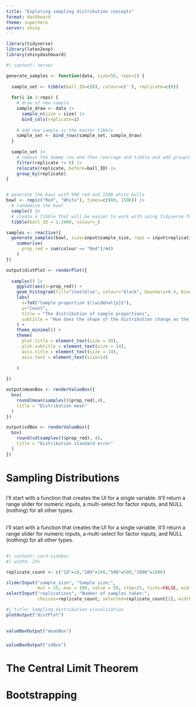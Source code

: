 ---
title: "Exploring sampling distribution concepts"
format: dashboard
theme: superhero
server: shiny
---

```{r setup, include = FALSE}
library(tidyverse)
library(latex2exp)
library(shinydashboard)
```

```{r}
#| context: server

generate_samples <- function(data, size=50, reps=1) {
  
  sample_set <- tibble(ball_ID=c(0), colour=c(''), replicate=c(0))
  
  for(i in 1:reps) {
    # draw of new sample
    sample_draw <- data |> 
      sample_n(size = size) |> 
      bind_cols(replicate=i)
    
    # add new sample to the master tibble  
    sample_set <- bind_rows(sample_set, sample_draw)
  }
  
  sample_set |>
    # remove the dummy row and then rearrage and tibble and add grouping.
    filter(replicate != 0) |> 
    relocate(replicate, before=ball_ID) |> 
    group_by(replicate)
}


# generate the bowl with 900 red and 1500 white balls
bowl <- rep(c("Red", "White"), times=c(900, 1500)) |> 
  # randomise the bowl
  sample() |>
  # create a tibble that will be easier to work with using tidyverse functions.
  tibble(ball_ID = 1:2400, colour=_)

samples <- reactive({
  generate_samples(bowl, size=input$sample_size, reps = input$replications) |> 
    summarise(
      prop_red = sum(colour == "Red")/n()
    )
})

output$distPlot <- renderPlot({
  
  samples() |> 
    ggplot(aes(x=prop_red)) +
    geom_histogram(fill="steelblue", colour="black", boundary=0.4, binwidth=0.05, alpha=0.7) +
    labs(
      x=TeX("Sample proportion $\\widehat{p}$"),
      y="Count",
      title = "The distribution of sample proportions",
      subtitle = "How does the shape of the distribution change as the sample size and number of samples changes?"
    ) +
    theme_minimal() +
    theme(
      plot.title = element_text(size = 20),
      plot.subtitle = element_text(size = 14),
      axis.title = element_text(size = 14),
      axis.text = element_text(size=14)
      
    )
  
})

output$meanBox <- renderValueBox({
  box(
    round(mean(samples()$prop_red),4),
    title = "Distribution mean"
  )
})

output$sdBox <- renderValueBox({
  box(
    round(sd(samples()$prop_red), 4),
    title = "Distribution standard error"
  )
})
```

# Sampling Distributions

## {title="Introduction to sampling distributions"}

I’ll start with a function that creates the UI for a single variable. It’ll return a range slider for numeric inputs, a multi-select for factor inputs, and NULL (nothing) for all other types.

## {title="Inputs and Outputs"}

I’ll start with a function that creates the UI for a single variable. It’ll return a range slider for numeric inputs, a multi-select for factor inputs, and NULL (nothing) for all other types.

## {scrolling="false"}

```{r}
#| content: card-sidebar
#| width: 25%

replicate_count <- c("10"=10,"100"=100,"500"=500,"1000"=1000)

sliderInput("sample_size", "Sample size:", 
            min = 25, max = 100, value = 50, step=25, ticks=FALSE, width="95%")
selectInput("replications", "Number of samples taken:", 
            choices=replicate_count, selected=replicate_count[2], width="95%")
```


```{r}
#| title: Sampling distribution visualization
plotOutput("distPlot")
```

## {height="20%"}

### {width="50%"}

```{r}
valueBoxOutput("meanBox")
```

### {width="50%"}
```{r}
valueBoxOutput("sdBox")
```

# The Central Limit Theorem



# Bootstrapping



